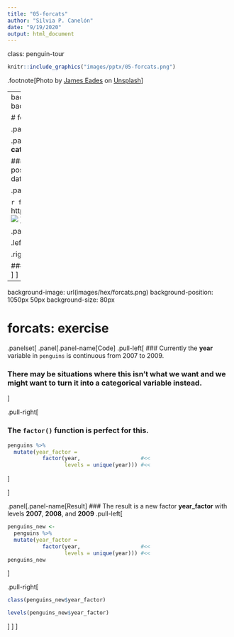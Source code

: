 ```yaml
---
title: "05-forcats"
author: "Silvia P. Canelón"
date: "9/19/2020"
output: html_document
---
```


class: penguin-tour

```r
knitr::include_graphics("images/pptx/05-forcats.png")
```

.footnote[<span>Photo by <a href="https://unsplash.com/@eadesstudio?utm_source=unsplash&amp;utm_medium=referral&amp;utm_content=creditCopyText">James Eades</a> on <a href="https://unsplash.com/collections/12240655/palmerpenguins/d5aed8c855e26061e5e651d3f180b76d?utm_source=unsplash&amp;utm_medium=referral&amp;utm_content=creditCopyText">Unsplash</a></span>
]

---
background-image: url(images/hex/forcats.png)
background-position: 1050px 50px
background-size: 80px
  
# forcats: info

.panelset[

.panel[.panel-name[Overview]
### Helps us work with **categorical variables** or factors. 

### These are variables that have a fixed and known set of possible values, like **species**, **island**, and **sex** in our `penguins` dataset.
]

.panel[.panel-name[Cheatsheet]

`r fontawesome::fa("file-pdf")` PDF: https://github.com/rstudio/cheatsheets/raw/main/factors.pdf
![](https://raw.githubusercontent.com/rstudio/cheatsheets/master/pngs/thumbnails/forcats-cheatsheet-thumbs.png)
]

.panel[.panel-name[Reading]

.left-column[
```r
knitr::include_graphics("images/r4ds-cover.png")
```
]

.right-column[
### R for Data Science: [Ch 15 Factors](https://r4ds.had.co.nz/factors.html)

### Package documentation: https://forcats.tidyverse.org/
]
]
]

---
background-image: url(images/hex/forcats.png)
background-position: 1050px 50px
background-size: 80px

# forcats: exercise

.panelset[
.panel[.panel-name[Code]
.pull-left[
### Currently the **year** variable in `penguins` is continuous from 2007 to 2009.

### There may be situations where this isn't what we want and we might want to turn it into a categorical variable instead.
]

.pull-right[

### The `factor()` function is perfect for this.
```r
penguins %>%
  mutate(year_factor = 
           factor(year,                   #<<
                  levels = unique(year))) #<<
```
]


]

.panel[.panel-name[Result]
### The result is a new factor **year_factor** with levels **2007**, **2008**, and **2009**
.pull-left[
```r
penguins_new <-
  penguins %>%
  mutate(year_factor = 
           factor(year,                   #<<
                  levels = unique(year))) #<<
penguins_new
```
]

.pull-right[
```r
class(penguins_new$year_factor)

levels(penguins_new$year_factor)
```
]
]
]
